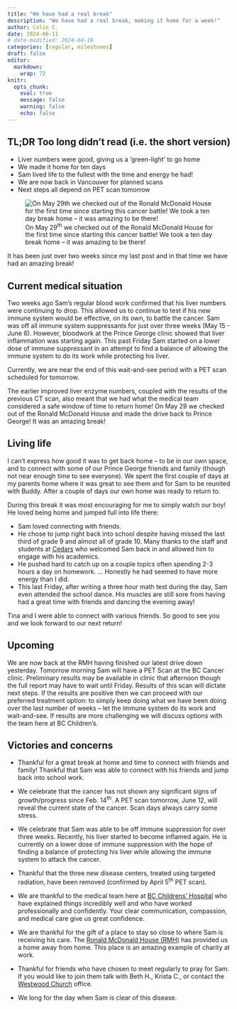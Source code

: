 ```yaml
---
title: "We have had a real break"
description: "We have had a real break, making it home for a week!"
author: Colin C.
date: 2024-06-11
# date-modified: 2024-04-18
categories: [regular, milestones]
draft: false
editor: 
  markdown: 
    wrap: 72
knitr: 
  opts_chunk: 
    eval: true
    message: false
    warning: false
    echo: false
---
```


::: {.callout-note icon="false"}
## TL;DR [Too long didn't read (i.e. the short version)]{.small}

-   Liver numbers were good, giving us a 'green-light' to go home
-   We made it home for ten days
-   Sam lived life to the fullest with the time and energy he had!
-   We are now back in Vancouver for planned scans
-   Next steps all depend on PET scan tomorrow

:::

::: {#photo}
![On May 29^th^ we checked out of the Ronald McDonald House for the
first time since starting this cancer battle! We took a ten day break
home -- it was amazing to be
there!](https://samsstory.s3.ca-central-1.amazonaws.com/2024-05-29_rmh-checkout.jpg)
:::

It has been just over two weeks since my last post and in that time we
have had an amazing break!

## Current medical situation

Two weeks ago Sam's regular blood work confirmed that his liver numbers
were continuing to drop. This allowed us to continue to test if his new
immune system would be effective, on its own, to battle the cancer. Sam
was off all immune system suppressants for just over three weeks (May
15 - June 6). However, bloodwork at the Prince George clinic showed that
liver inflammation was starting again. This past Friday Sam started on a
lower dose of immune suppressant in an attempt to find a balance of
allowing the immune system to do its work while protecting his liver.

Currently, we are near the end of this wait-and-see period with a PET
scan scheduled for tomorrow.

The earlier improved liver enzyme numbers, coupled with the results of
the previous CT scan, also meant that we had what the medical team
considered a safe window of time to return home! On May 29 we checked
out of the Ronald McDonald House and made the drive back to Prince
George! It was an amazing break!

## Living life

I can't express how good it was to get back home -- to be in our own
space, and to connect with some of our Prince George friends and family
(though not near enough time to see everyone). We spent the first couple
of days at my parents home where it was great to see them and for Sam to
be reunited with Buddy. After a couple of days our own home was ready to
return to.

During this break it was most encouraging for me to simply watch our
boy! He loved being home and jumped full into life there:

-   Sam loved connecting with friends.
-   He chose to jump right back into school despite having missed the
    last third of grade 9 and almost all of grade 10. Many thanks to the
    staff and students at [Cedars](https://cedars.bc.ca) who welcomed
    Sam back in and allowed him to engage with his academics.
-   He pushed hard to catch up on a couple topics often spending 2-3
    hours a day on homework. ... Honestly he had seemed to have more
    energy than I did.
-   This last Friday, after writing a three hour math test during the
    day, Sam even attended the school dance. His muscles are still sore
    from having had a great time with friends and dancing the evening
    away!

Tina and I were able to connect with various friends. So good to see you
and we look forward to our next return!

## Upcoming

We are now back at the RMH having finished our latest drive down
yesterday. Tomorrow morning Sam will have a PET Scan at the BC Cancer
clinic. Preliminary results may be available in clinic that afternoon
though the full report may have to wait until Friday. Results of this
scan will dictate next steps. If the results are positive then we can
proceed with our preferred treatment option: to simply keep doing what
we have been doing over the last number of weeks -- let the immune
system do its work and wait-and-see. If results are more challenging we
will discuss options with the team here at BC Children's.

## Victories and concerns

-   Thankful for a great break at home and time to connect with friends
    and family! Thankful that Sam was able to connect with his friends
    and jump back into school work.

-   We celebrate that the cancer has not shown any significant signs of
    growth/progress since Feb. 14^th^. A PET scan tomorrow, June 12,
    will reveal the current state of the cancer. Scan days always carry
    some stress.

-   We celebrate that Sam was able to be off immune suppression for over
    three weeks. Recently, his liver started to become inflamed again.
    He is currently on a lower dose of immune suppression with the hope
    of finding a balance of protecting his liver while allowing the
    immune system to attack the cancer.

-   Thankful that the three new disease centers, treated using targeted
    radiation, have been removed (confirmed by April 5^th^ PET scan).

-   We are thankful to the medical team here at [BC Childrens'
    Hospital](http://www.bcchildrens.ca) who have explained things
    incredibly well and who have worked professionally and confidently.
    Your clear communication, compassion, and medical care give us great
    confidence.

-   We are thankful for the gift of a place to stay so close to where
    Sam is receiving his care. The [Ronald McDonald House
    (RMH)](https://rmhbc.ca) has provided us a home away from home. This
    place is an amazing example of charity at work.

-   Thankful for friends who have chosen to meet regularly to pray for
    Sam. If you would like to join them talk with Beth H., Krista C., or
    contact the [Westwood Church](https://westwoodchurch.bc.ca) office.

-   We long for the day when Sam is clear of this disease.